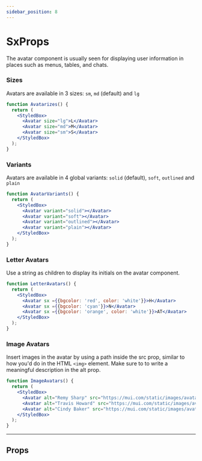 ```yaml
---
sidebar_position: 8
---
```



# SxProps

The avatar component is usually seen for displaying user information in places such as menus, tables, and chats.

### Sizes

Avatars are available in 3 sizes: `sm`, `md` (default) and `lg`

```jsx live
function Avatarizes() {
  return (
    <StyledBox>
      <Avatar size="lg">L</Avatar>
      <Avatar size="md">M</Avatar>
      <Avatar size="sm">S</Avatar>
    </StyledBox>
  );
}
```
### Variants

Avatars are available in 4 global variants: `solid` (default), `soft`, `outlined` and `plain`

```jsx live
function AvatarVariants() {
  return (
    <StyledBox>
      <Avatar variant="solid"></Avatar>
      <Avatar variant="soft"></Avatar>
      <Avatar variant="outlined"></Avatar>
      <Avatar variant="plain"></Avatar>
    </StyledBox>
  );
}
```

### Letter Avatars

Use a string as children to display its initials on the avatar component.

```jsx live
function LetterAvatars() {
  return (
    <StyledBox>
      <Avatar sx ={{bgcolor: 'red', color: 'white'}}>H</Avatar>
      <Avatar sx ={{bgcolor: 'cyan'}}>N</Avatar>
      <Avatar sx ={{bgcolor: 'orange', color: 'white'}}>AT</Avatar>
    </StyledBox>
  );
}
```

### Image Avatars

Insert images in the avatar by using a path inside the src prop, similar to how you'd do in the HTML `<img>` element. 
Make sure to to write a meaningful description in the alt prop.


```jsx live
function ImageAvatars() {
  return (
    <StyledBox>
      <Avatar alt="Remy Sharp" src="https://mui.com/static/images/avatar/1.jpg" />
      <Avatar alt="Travis Howard" src="https://mui.com/static/images/avatar/2.jpg" />
      <Avatar alt="Cindy Baker" src="https://mui.com/static/images/avatar/3.jpg" />
    </StyledBox>
  );
}
```

---

## Props

<PropsTable name="Avatar" />
